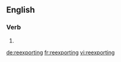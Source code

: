==English==

===Verb===
{{head|en}}

# {{present participle of|reexport|lang=en}}

[[de:reexporting]]
[[fr:reexporting]]
[[vi:reexporting]]